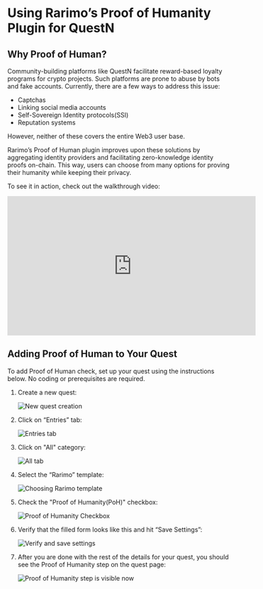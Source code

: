 ---
---

# Using Rarimo’s Proof of Humanity Plugin for QuestN

## Why Proof of Human?

Community-building platforms like QuestN facilitate reward-based loyalty programs for crypto projects.
Such platforms are prone to abuse by bots and fake accounts.
Currently, there are a few ways to address this issue:

- Captchas
- Linking social media accounts
- Self-Sovereign Identity protocols(SSI)
- Reputation systems

However, neither of these covers the entire Web3 user base.

Rarimo’s Proof of Human plugin improves upon these solutions by aggregating identity providers and facilitating zero-knowledge identity proofs on-chain.
This way, users can choose from many options for proving their humanity while keeping their privacy.

To see it in action, check out the walkthrough video:

<iframe width="560" height="315" src="https://www.youtube.com/embed/HVPtCNr50o8?si=xT1r_M1sSHTJm3dg" title="YouTube video player" frameborder="0" allow="accelerometer; autoplay; clipboard-write; encrypted-media; gyroscope; picture-in-picture; web-share" allowfullscreen></iframe>

## Adding Proof of Human to Your Quest

To add Proof of Human check, set up your quest using the instructions below.
No coding or prerequisites are required.

1. Create a new quest:

    ![New quest creation](/img/questn-step-1.png)

1. Click on “Entries” tab:

    ![Entries tab](/img/questn-step-2.png)

1. Click on "All" category:

	![All tab](/img/questn-step-3.png)

1. Select the “Rarimo” template:

    ![Choosing  Rarimo template](/img/questn-step-4.png)

1. Check the "Proof of Humanity(PoH)" checkbox:

    ![Proof of Humanity Checkbox](/img/questn-step-5.png)

1. Verify that the filled form looks like this and hit “Save Settings”:

    ![Verify and save settings](/img/questn-step-6.png)

1. After you are done with the rest of the details for your quest, you should see the Proof of Humanity step on the quest page:

    ![Proof of Humanity step is visible now](/img/questn-step-7.png)